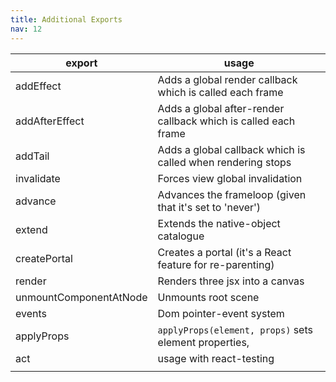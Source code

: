 ```yaml
---
title: Additional Exports
nav: 12
---
```


| export                 | usage                                                          |
| ---------------------- | -------------------------------------------------------------- |
| addEffect              | Adds a global render callback which is called each frame       |
| addAfterEffect         | Adds a global after-render callback which is called each frame |
| addTail                | Adds a global callback which is called when rendering stops    |
| invalidate             | Forces view global invalidation                                |
| advance                | Advances the frameloop (given that it's set to 'never')        |
| extend                 | Extends the native-object catalogue                            |
| createPortal           | Creates a portal (it's a React feature for re-parenting)       |
| render                 | Renders three jsx into a canvas                                |
| unmountComponentAtNode | Unmounts root scene                                            |
| events                 | Dom pointer-event system                                       |
| applyProps             | `applyProps(element, props)` sets element properties,          |
| act                    | usage with react-testing                                       |
|                        |                                                                |
